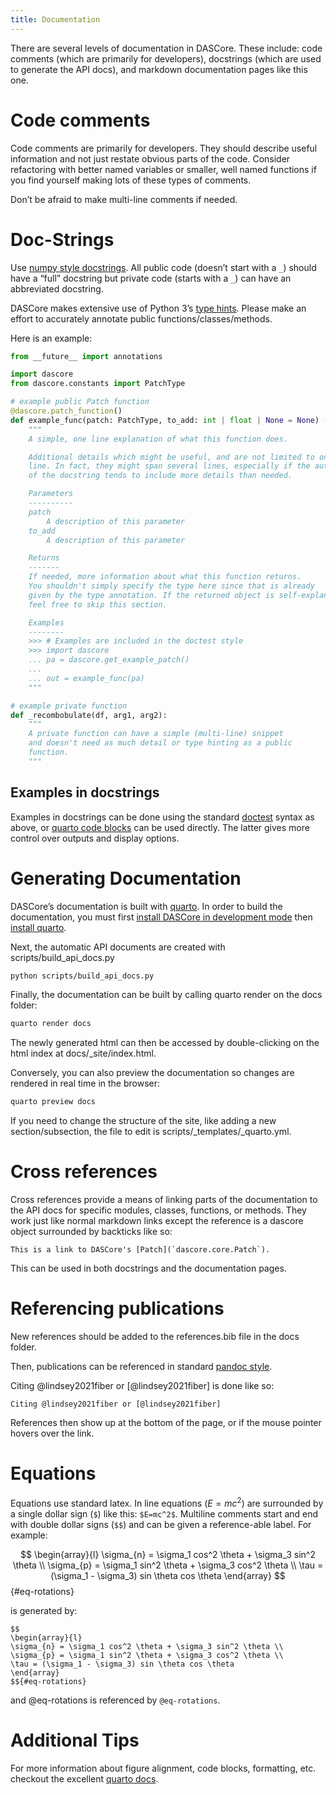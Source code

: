 ```yaml
---
title: Documentation
---
```

There are several levels of documentation in DASCore. These include: code comments
(which are primarily for developers), docstrings (which are used to generate the API docs),
and markdown documentation pages like this one.

# Code comments

Code comments are primarily for developers. They should describe useful information and not
just restate obvious parts of the code. Consider refactoring with better named variables or
smaller, well named functions if you find yourself making lots of these types of comments.

Don't be afraid to make multi-line comments if needed.

# Doc-Strings

Use [numpy style docstrings](https://numpydoc.readthedocs.io/en/latest/format.html). All public code
(doesn't start with a `_`) should have a "full" docstring but private code (starts with a `_`) can have an
abbreviated docstring.

DASCore makes extensive use of Python 3's [type hints](https://docs.python.org/3/library/typing.html).
Please make an effort to accurately annotate public functions/classes/methods.

Here is an example:

```python
from __future__ import annotations

import dascore
from dascore.constants import PatchType

# example public Patch function
@dascore.patch_function()
def example_func(patch: PatchType, to_add: int | float | None = None) -> PatchType:
    """
    A simple, one line explanation of what this function does.

    Additional details which might be useful, and are not limited to one
    line. In fact, they might span several lines, especially if the author
    of the docstring tends to include more details than needed.

    Parameters
    ----------
    patch
        A description of this parameter
    to_add
        A description of this parameter

    Returns
    -------
    If needed, more information about what this function returns.
    You shouldn't simply specify the type here since that is already
    given by the type annotation. If the returned object is self-explanatory
    feel free to skip this section.

    Examples
    --------
    >>> # Examples are included in the doctest style
    >>> import dascore
    ... pa = dascore.get_example_patch()
    ...
    ... out = example_func(pa)
    """

# example private function
def _recombobulate(df, arg1, arg2):
    """
    A private function can have a simple (multi-line) snippet
    and doesn't need as much detail or type hinting as a public
    function.
    """

```

## Examples in docstrings

Examples in docstrings can be done using the standard
[doctest](https://docs.python.org/3/library/doctest.html) syntax as above, or
[quarto code blocks](https://quarto.org/docs/output-formats/html-code.html)
can be used directly. The latter gives more control over outputs and display options.

# Generating Documentation

DASCore's documentation is built with [quarto](https://quarto.org/). In order to build the documentation, you
must first [install DASCore in development mode](dev_install.qmd) then
[install quarto](https://quarto.org/docs/get-started/).

Next, the automatic API documents are created with scripts/build_api_docs.py

```bash
python scripts/build_api_docs.py
```

Finally, the documentation can be built by calling quarto render on the docs folder:

```bash
quarto render docs
```

The newly generated html can then be accessed by double-clicking on the html index at docs/_site/index.html.

Conversely, you can also preview the documentation so changes are rendered in real time in the browser:

```bash
quarto preview docs
```

If you need to change the structure of the site, like adding a new section/subsection, the file to edit is scripts/_templates/_quarto.yml.

# Cross references

Cross references provide a means of linking parts of the documentation to the API docs for specific modules, classes,
functions, or methods. They work just like normal markdown links except the reference is a dascore object surrounded
by backticks like so:

```
This is a link to DASCore's [Patch](`dascore.core.Patch`).
```

This can be used in both docstrings and the documentation pages.

# Referencing publications

New references should be added to the references.bib file in the docs folder.

Then, publications can be referenced in standard
[pandoc style](https://quarto.org/docs/authoring/footnotes-and-citations.html#sec-citations).

Citing @lindsey2021fiber or [@lindsey2021fiber] is done like so:

```
Citing @lindsey2021fiber or [@lindsey2021fiber]
```

References then show up at the bottom of the page, or if the mouse pointer hovers over
the link.

# Equations

Equations use standard latex. In line equations ($E=mc^2$) are surrounded by a single dollar sign (`$`)
like this: `$E=mc^2$`. Multiline comments start and end with double dollar signs (`$$`) and can
be given a reference-able label. For example:

$$
\begin{array}{l}
\sigma_{n} = \sigma_1 cos^2 \theta + \sigma_3 sin^2 \theta \\
\sigma_{p} = \sigma_1 sin^2 \theta + \sigma_3 cos^2 \theta \\
\tau = (\sigma_1 - \sigma_3) sin \theta cos \theta
\end{array}
$${#eq-rotations}

is generated by:

```
$$
\begin{array}{l}
\sigma_{n} = \sigma_1 cos^2 \theta + \sigma_3 sin^2 \theta \\
\sigma_{p} = \sigma_1 sin^2 \theta + \sigma_3 cos^2 \theta \\
\tau = (\sigma_1 - \sigma_3) sin \theta cos \theta
\end{array}
$${#eq-rotations}
```

and @eq-rotations is referenced by `@eq-rotations`.

# Additional Tips

For more information about figure alignment, code blocks, formatting, etc. checkout the
excellent [quarto docs](https://quarto.org/).

